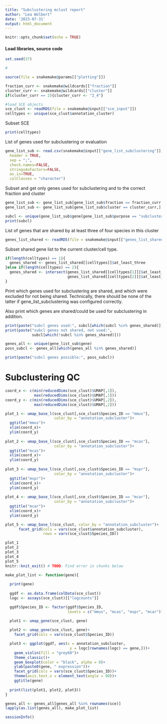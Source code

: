 ```yaml
---
title: "Subclustering mclust report"
author: "Lea Wölbert"
date: '2023-07-31'
output: html_document
---
```


```r
knitr::opts_chunk$set(echo = TRUE)
```

#### Load libraries, source code 

```r
set.seed(37)
```

```r
#
```

```r
source(file = snakemake@params[["plotting"]])
```

```r
fraction_curr <- snakemake@wildcards[["fraction"]]
cluster_curr <- snakemake@wildcards[["cluster"]]
if(cluster_curr == 2){cluster_curr <- "2_4"}
```

```r
#load SCE objects
sce_clust <- readRDS(file = snakemake@input[["sce_input"]])
celltypes <- unique(sce_clust$annotation_cluster)
```

Subset SCE

```r
print(celltypes)
```

List of genes used for subclustering or evaluation

```r
gene_list_sub <- read.csv(snakemake@input[["gene_list_subclustering"]], 
  header = TRUE, 
  sep = ";", 
  check.names=FALSE, 
  stringsAsFactors=FALSE, 
  as.is=TRUE, 
  colClasses = "character")
```

Subset and get only genes used for subclustering and to the correct fraction
and cluster

```r

gene_list_sub <- gene_list_sub[gene_list_sub$fraction == fraction_curr,]
gene_list_sub <- gene_list_sub[gene_list_sub$cluster == cluster_curr,]

subcl <- unique(gene_list_sub$gene[gene_list_sub$purpose == "subclustering"])
print(subcl)
```

List of genes that are shared by at least three of four species in this cluster
 
```r
genes_list_shared <- readRDS(file = snakemake@input[["genes_list_shared"]])
```

Subset shared gene list to the current cluster/cell type.

```r
if(length(celltypes) == 1){
  genes_shared <- genes_list_shared[[celltypes]]$at_least_three
}else if(length(celltypes) == 2){
  genes_shared <- intersect(genes_list_shared[[celltypes[1]]]$at_least_three, 
                            genes_list_shared[[celltypes[2]]]$at_least_three)
}
```

Print which genes used for subclustering are shared, and which were
excluded for not being shared.
Technically, there should be none of the latter if gene_list_subclustering was
configured correctly.

Also print which genes are shared/could be used for subclustering in addition.

```r
print(paste("subcl genes used:", subcl[which(subcl %in% genes_shared)]))
print(paste("subcl genes not shared, not used:", 
            subcl[which(!subcl %in% genes_shared)]))

genes_all <- unique(gene_list_sub$gene)
poss_subcl <- genes_all[which(genes_all %in% genes_shared)]

print(paste("subcl genes possible:", poss_subcl))
```

# Subclustering QC

```r

coord_x <- c(min(reducedDims(sce_clust)$UMAP[,1]), 
             max(reducedDims(sce_clust)$UMAP[,1]))
coord_y <- c(min(reducedDims(sce_clust)$UMAP[,2]), 
             max(reducedDims(sce_clust)$UMAP[,2]))

plot_1 <- umap_base_l(sce_clust[,sce_clust$Species_ID == "mmus"], 
                      color_by = "annotation_subcluster")+
  ggtitle("mmus")+
  xlim(coord_x)+
  ylim(coord_y)
  
plot_2 <- umap_base_l(sce_clust[,sce_clust$Species_ID == "mcas"], 
                      color_by = "annotation_subcluster")+
  ggtitle("mcas")+
  xlim(coord_x)+
  ylim(coord_y)
  
plot_3 <- umap_base_l(sce_clust[,sce_clust$Species_ID == "mspr"], 
                      color_by = "annotation_subcluster")+
  ggtitle("mspr")+
  xlim(coord_x)+
  ylim(coord_y)
    
plot_4 <- umap_base_l(sce_clust[,sce_clust$Species_ID == "mcar"], 
                      color_by = "annotation_subcluster")+
  ggtitle("mcar")+
  xlim(coord_x)+
  ylim(coord_y)

plot_5 <- umap_base_l(sce_clust, color_by = "annotation_subcluster")+
      facet_grid(cols = vars(sce_clust$annotation_subcluster),
                 rows = vars(sce_clust$Species_ID))

plot_1
plot_2
plot_3
plot_4
plot_5
knitr::knit_exit() # TODO: Find error in chunks below
```

```r
make_plot_list <- function(gene){
  
  print(gene)
  
  ggdf <- as.data.frame(colData(sce_clust))
  logc <- assays(sce_clust)[["logcounts"]]

  ggdf$Species_ID <- factor(ggdf$Species_ID,
                            levels = c("mmus", "mcas", "mspr", "mcar"))
  
  plot1 <- umap_gene(sce_clust, gene)

  plot2 <- umap_gene(sce_clust, gene)+
    facet_grid(cols = vars(sce_clust$Species_ID))

  plot3 <- ggplot(ggdf, aes(x = annotation_subcluster,
                             y = logc[rownames(logc) == gene,]))+
    geom_violin(fill = "grey60")+
    theme_classic()+
    geom_boxplot(color = "black", alpha = 0)+
    ylab(paste0(gene, " expression"))+
    facet_grid(cols = vars(sce_clust$Species_ID))+
    theme(axis.text.x = element_text(angle = 90))+
    ggtitle(gene)
  
  print(list(plot1, plot2, plot3))
}
```

```r
genes_all <- genes_all[genes_all %in% rownames(sce)]
lapply(as.list(genes_all), make_plot_list)
```

```r
sessionInfo()
```